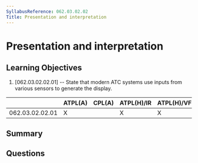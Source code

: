 ```yaml
---
SyllabusReference: 062.03.02.02
Title: Presentation and interpretation
---
```


# Presentation and interpretation

## Learning Objectives

1. [062.03.02.02.01] -- State that modern ATC systems use inputs from various
   sensors to generate the display.

|                 | ATPL(A) | CPL(A) | ATPL(H)/IR | ATPL(H)/VFR | CPL(H) | IR  | CBIR(A) |
| --------------- | ------- | ------ | ---------- | ----------- | ------ | --- | ------- |
| 062.03.02.02.01 | X       |        | X          | X           |        | X   | X       |

## Summary

## Questions
